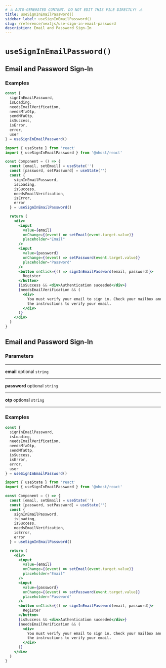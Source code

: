 ```yaml
---
# ⚠️ AUTO-GENERATED CONTENT. DO NOT EDIT THIS FILE DIRECTLY! ⚠️
title: useSignInEmailPassword()
sidebar_label: useSignInEmailPassword()
slug: /reference/nextjs/use-sign-in-email-password
description: Email and Password Sign-In
---
```


# `useSignInEmailPassword()`

## Email and Password Sign-In

### Examples

```js
const {
  signInEmailPassword,
  isLoading,
  needsEmailVerification,
  needsMfaOtp,
  sendMfaOtp,
  isSuccess,
  isError,
  error,
  user
} = useSignInEmailPassword()
```

```jsx
import { useState } from 'react'
import { useSignInEmailPassword } from '@nhost/react'

const Component = () => {
  const [email, setEmail] = useState('')
  const [password, setPassword] = useState('')
  const {
    signInEmailPassword,
    isLoading,
    isSuccess,
    needsEmailVerification,
    isError,
    error
  } = useSignInEmailPassword()

  return (
    <div>
      <input
        value={email}
        onChange={(event) => setEmail(event.target.value)}
        placeholder="Email"
      />
      <input
        value={password}
        onChange={(event) => setPassword(event.target.value)}
        placeholder="Password"
      />
      <button onClick={() => signInEmailPassword(email, password)}>
        Register
      </button>
      {isSuccess && <div>Authentication suceeded</div>}
      {needsEmailVerification && (
        <div>
          You must verify your email to sign in. Check your mailbox and follow
          the instructions to verify your email.
        </div>
      )}
    </div>
  )
}
```

## Email and Password Sign-In

### Parameters

---

**<span className="parameter-name">email</span>** <span className="optional-status">optional</span> `string`

---

**<span className="parameter-name">password</span>** <span className="optional-status">optional</span> `string`

---

**<span className="parameter-name">otp</span>** <span className="optional-status">optional</span> `string`

---

### Examples

```js
const {
  signInEmailPassword,
  isLoading,
  needsEmailVerification,
  needsMfaOtp,
  sendMfaOtp,
  isSuccess,
  isError,
  error,
  user
} = useSignInEmailPassword()
```

```jsx
import { useState } from 'react'
import { useSignInEmailPassword } from '@nhost/react'

const Component = () => {
  const [email, setEmail] = useState('')
  const [password, setPassword] = useState('')
  const {
    signInEmailPassword,
    isLoading,
    isSuccess,
    needsEmailVerification,
    isError,
    error
  } = useSignInEmailPassword()

  return (
    <div>
      <input
        value={email}
        onChange={(event) => setEmail(event.target.value)}
        placeholder="Email"
      />
      <input
        value={password}
        onChange={(event) => setPassword(event.target.value)}
        placeholder="Password"
      />
      <button onClick={() => signInEmailPassword(email, password)}>
        Register
      </button>
      {isSuccess && <div>Authentication suceeded</div>}
      {needsEmailVerification && (
        <div>
          You must verify your email to sign in. Check your mailbox and follow
          the instructions to verify your email.
        </div>
      )}
    </div>
  )
}
```

